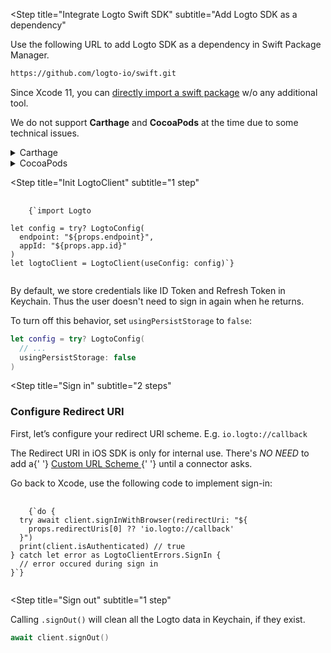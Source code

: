 
<Steps>

<Step
  title="Integrate Logto Swift SDK"
  subtitle="Add Logto SDK as a dependency"
>

Use the following URL to add Logto SDK as a dependency in Swift Package Manager.

```bash
https://github.com/logto-io/swift.git
```

Since Xcode 11, you can [directly import a swift package](https://developer.apple.com/documentation/swift_packages/adding_package_dependencies_to_your_app) w/o any additional tool.

We do not support **Carthage** and **CocoaPods** at the time due to some technical issues.

<details>
  <summary>Carthage</summary>

Carthage [needs a `xcodeproj` file to build](https://github.com/Carthage/Carthage/issues/1226#issuecomment-290931385), but `swift package generate-xcodeproj` will report a failure since we are using binary targets
for native social plugins. We will try to find a workaround later.

</details>

<details>
  <summary>CocoaPods</summary>

CocoaPods [does not support local dependency](https://github.com/CocoaPods/CocoaPods/issues/3276) and monorepo, thus it's hard to create a `.podspec` for this repo.

</details>

</Step>

<Step
  title="Init LogtoClient"
  subtitle="1 step"
>

<pre>
  <code className="language-swift">
    {`import Logto

let config = try? LogtoConfig(
  endpoint: "${props.endpoint}",
  appId: "${props.app.id}"
)
let logtoClient = LogtoClient(useConfig: config)`}
  </code>
</pre>

By default, we store credentials like ID Token and Refresh Token in Keychain. Thus the user doesn't need to sign in again when he returns.

To turn off this behavior, set `usingPersistStorage` to `false`:

```swift
let config = try? LogtoConfig(
  // ...
  usingPersistStorage: false
)
```

</Step>

<Step
  title="Sign in"
  subtitle="2 steps"
>

### Configure Redirect URI

First, let’s configure your redirect URI scheme. E.g. `io.logto://callback`

<UriInputField name="redirectUris" />

<InlineNotification>
  The Redirect URI in iOS SDK is only for internal use. There's <em>NO NEED</em> to add a{' '}
  <a href="https://developer.apple.com/documentation/xcode/defining-a-custom-url-scheme-for-your-app">
    Custom URL Scheme
  </a>{' '}
  until a connector asks.
</InlineNotification>

Go back to Xcode, use the following code to implement sign-in:

<pre>
  <code className="language-swift">
    {`do {
  try await client.signInWithBrowser(redirectUri: "${
    props.redirectUris[0] ?? 'io.logto://callback'
  }")
  print(client.isAuthenticated) // true
} catch let error as LogtoClientErrors.SignIn {
  // error occured during sign in
}`}
  </code>
</pre>

</Step>

<Step
  title="Sign out"
  subtitle="1 step"
>

Calling `.signOut()` will clean all the Logto data in Keychain, if they exist.

```swift
await client.signOut()
```

</Step>

</Steps>
